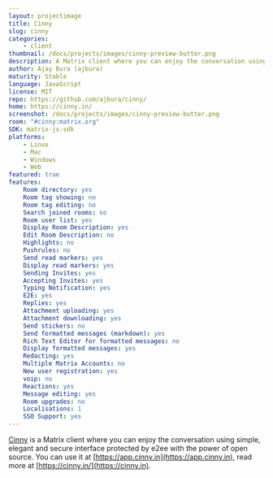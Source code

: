 ```yaml
---
layout: projectimage
title: Cinny
slug: cinny
categories:
    - client
thumbnail: /docs/projects/images/cinny-preview-butter.png
description: A Matrix client where you can enjoy the conversation using simple, elegant and secure interface.
author: Ajay Bura (ajbura)
maturity: Stable
language: JavaScript
license: MIT
repo: https://github.com/ajbura/cinny/
home: https://cinny.in/
screenshot: /docs/projects/images/cinny-preview-butter.png
room: "#cinny:matrix.org"
SDK: matrix-js-sdk
platforms:
    - Linux
    - Mac
    - Windows
    - Web
featured: true
features:
    Room directory: yes
    Room tag showing: no
    Room tag editing: no
    Search joined rooms: no
    Room user list: yes
    Display Room Description: yes
    Edit Room Description: no
    Highlights: no
    Pushrules: no
    Send read markers: yes
    Display read markers: yes
    Sending Invites: yes
    Accepting Invites: yes
    Typing Notification: yes
    E2E: yes
    Replies: yes
    Attachment uploading: yes
    Attachment downloading: yes
    Send stickers: no
    Send formatted messages (markdown): yes
    Rich Text Editor for formatted messages: no
    Display formatted messages: yes
    Redacting: yes
    Multiple Matrix Accounts: no
    New user registration: yes
    voip: no
    Reactions: yes
    Message editing: yes
    Room upgrades: no
    Localisations: 1
    SSO Support: yes
---
```


[Cinny](https://cinny.in) is a Matrix client where you can enjoy the conversation using simple, elegant and secure interface protected by e2ee with the power of open source. You can use it at [https://app.cinny.in](https://app.cinny.in), read more at [https://cinny.in/](https://cinny.in).
